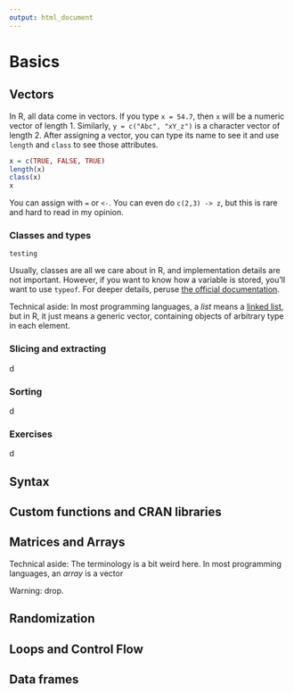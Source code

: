 ```yaml
---
output: html_document
---
```

# Basics {#basics}

## Vectors

In R, all data come in vectors. If you type `x = 54.7`, then `x` will be a numeric vector of length 1. Similarly, `y = c("Abc", "xY_z")` is a character vector of length 2. After assigning a vector, you can type its name to see it and use `length` and `class` to see those attributes.

```r
x = c(TRUE, FALSE, TRUE)
length(x)
class(x)
x
```

You can assign with `=` or `<-`. You can even do `c(2,3) -> z`, but this is rare and hard to read in my opinion.



### Classes and types

```block
testing

```

Usually, classes are all we care about in R, and implementation details are not important. However, if you want to know how a variable is stored, you'll want to use `typeof`. For deeper details, peruse [the official documentation](https://cran.r-project.org/doc/manuals/r-release/R-ints.html).

Technical aside: In most programming languages, a *list* means a [linked list](https://en.wikipedia.org/wiki/Linked_list), but in R, it just means a generic vector, containing objects of arbitrary type in each element.

### Slicing and extracting

d

### Sorting

d

### Exercises

d


## Syntax




## Custom functions and CRAN libraries




## Matrices and Arrays

Technical aside: The terminology is a bit weird here. In most programming languages, an *array* is a vector

Warning: drop.

## Randomization



## Loops and Control Flow


## Data frames


